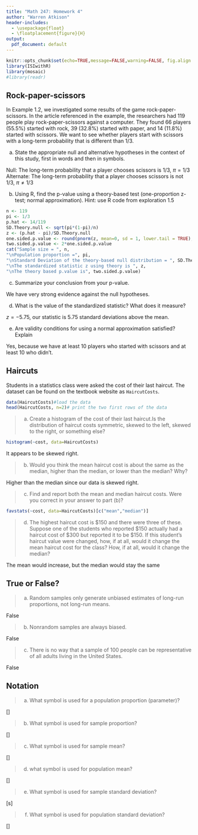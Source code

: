 ```yaml
---
title: "Math 247: Homework 4"
author: "Warren Atkison"
header-includes:
  - \usepackage{float}
  - \floatplacement{figure}{H}
output:
  pdf_document: default
---
```


```r
knitr::opts_chunk$set(echo=TRUE,message=FALSE,warning=FALSE, fig.align = 'center', out.width="80%" )
library(ISIwithR)
library(mosaic)
#library(readr)
```


## Rock-paper-scissors

In Example 1.2, we investigated some results of the game rock-paper-scissors. In the article referenced in the example, the researchers had 119 people play rock-paper-scissors against a computer. They found 66 players (55.5%) started with rock, 39 (32.8%) started with paper, and 14 (11.8%) started with scissors. We want to see whether players start with scissors with a long-term probability that is different than 1/3.

a. State the appropriate null and alternative hypotheses in the context of this study, first in words and then in symbols.

Null: The long-term probability that a player chooses scissors is 1/3, $\pi = 1/3$
Alternate: The long-term probability that a player chooses scissors is not 1/3, $\pi \neq 1/3$

b. Using R, find the p-value using a theory-based test (one-proportion z-test; normal approximation). Hint: use R code from exploration 1.5

```r
n <- 119
pi <- 1/3
p.hat <- 14/119
SD.Theory.null <- sqrt(pi*(1-pi)/n)
z <- (p.hat - pi)/SD.Theory.null
one.sided.p.value <- round(pnorm(z, mean=0, sd = 1, lower.tail = TRUE),10)
two.sided.p.value <- 2*one.sided.p.value
cat("Sample size = ", n, 
"\nPopulation proportion =", pi,
"\nStandard Deviation of the theory-based null distribution = ", SD.Theory.null,
"\nThe standardized statistic z using theory is ", z,
"\nThe theory based p.value is", two.sided.p.value)
```

c. Summarize your conclusion from your p-value.

We have very strong evidence against the null hypotheses.

d. What is the value of the standardized statistic? What does it measure?

$z = -5.75$, our statistic is 5.75 standard deviations above the mean.

e. Are validity conditions for using a normal approximation satisfied? Explain

Yes, because we have at least 10 players who started with scissors and at least 10 who didn't.

## Haircuts

Students in a statistics class were asked the cost of their last haircut. The dataset can be found on the textbook website as `HaircutCosts`. 

```r
data(HaircutCosts)#load the data
head(HaircutCosts, n=2)# print the two first rows of the data
```

> a. Create a histogram of the cost of their last haircut.Is the distribution of haircut costs symmetric, skewed to the left, skewed to the right, or something else?

```r
histogram(~cost, data=HaircutCosts)
```

It appears to be skewed right.

> b. Would you think the mean haircut cost is about the same as the median, higher than the median, or lower than the median? Why?

Higher than the median since our data is skewed right.

> c. Find and report both the mean and median haircut costs. Were you correct in your answer to part (b)?

```r
favstats(~cost, data=HaircutCosts)[c("mean","median")]
```

> d. The highest haircut cost is $150 and there were three of these. Suppose one of the students who reported $150 actually had a haircut cost of $300 but reported it to be $150. If this student’s haircut value were changed, how, if at all, would it change the mean haircut cost for the class? How, if at all, would it change the median? 

The mean would increase, but the median would stay the same

## True or False?

> a. Random samples only generate unbiased estimates of long-run proportions, not long-run means.

False

> b. Nonrandom samples are always biased.

False

> c. There is no way that a sample of 100 people can be representative of all adults living in the United States.

False

## Notation

> a. What symbol is used for a population proportion (parameter)?

\[\pi\]

> b. What symbol is used for sample proportion?

\[\hat{p}\]

> c. What symbol is used for sample mean?

\[\overline{x}\]

> d. what symbol is used for population mean?

\[\mu\]

> e. What symbol is used for sample standard deviation?

\[s\]

> f. What symbol is used for population standard deviation?

\[\sigma\]



